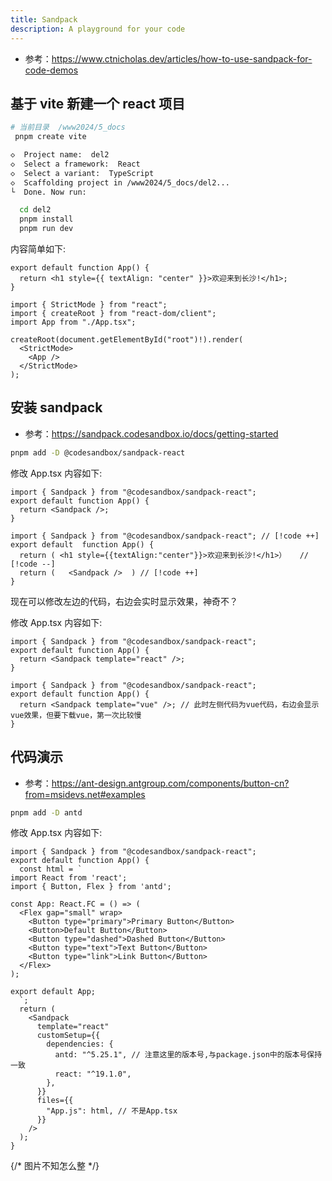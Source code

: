 ```yaml
---
title: Sandpack
description: A playground for your code
---
```


- 参考：https://www.ctnicholas.dev/articles/how-to-use-sandpack-for-code-demos

## 基于 vite 新建一个 react 项目

```bash
# 当前目录  /www2024/5_docs
 pnpm create vite

◇  Project name:  del2
◇  Select a framework:  React
◇  Select a variant:  TypeScript
◇  Scaffolding project in /www2024/5_docs/del2...
└  Done. Now run:

  cd del2
  pnpm install
  pnpm run dev
```

内容简单如下:

```tsx filename="src/App.tsx" switcher
export default function App() {
  return <h1 style={{ textAlign: "center" }}>欢迎来到长沙!</h1>;
}
```

```tsx filename="src/main.tsx" switcher
import { StrictMode } from "react";
import { createRoot } from "react-dom/client";
import App from "./App.tsx";

createRoot(document.getElementById("root")!).render(
  <StrictMode>
    <App />
  </StrictMode>
);
```

## 安装 sandpack

- 参考：https://sandpack.codesandbox.io/docs/getting-started

```bash
pnpm add -D @codesandbox/sandpack-react
```

修改 App.tsx 内容如下:

```tsx filename="src/App.tsx" switcher
import { Sandpack } from "@codesandbox/sandpack-react";
export default function App() {
  return <Sandpack />;
}
```

```tsx filename="src/App.tsx 修改记录"  switcher
import { Sandpack } from "@codesandbox/sandpack-react"; // [!code ++]
export default  function App() {
  return ( <h1 style={{textAlign:"center"}}>欢迎来到长沙!</h1>）   // [!code --]
  return (   <Sandpack />  ) // [!code ++]
}
```

现在可以修改左边的代码，右边会实时显示效果，神奇不？

修改 App.tsx 内容如下:

```tsx filename="src/App.tsx 模板为react" switcher
import { Sandpack } from "@codesandbox/sandpack-react";
export default function App() {
  return <Sandpack template="react" />;
}
```

```tsx filename="src/App.tsx 模板为vue" switcher
import { Sandpack } from "@codesandbox/sandpack-react";
export default function App() {
  return <Sandpack template="vue" />; // 此时左侧代码为vue代码，右边会显示vue效果，但要下载vue，第一次比较慢
}
```

## 代码演示

- 参考：https://ant-design.antgroup.com/components/button-cn?from=msidevs.net#examples

```bash
pnpm add -D antd
```

修改 App.tsx 内容如下:

```tsx filename="src/App.tsx" switcher
import { Sandpack } from "@codesandbox/sandpack-react";
export default function App() {
  const html = `
import React from 'react';
import { Button, Flex } from 'antd';

const App: React.FC = () => (
  <Flex gap="small" wrap>
    <Button type="primary">Primary Button</Button>
    <Button>Default Button</Button>
    <Button type="dashed">Dashed Button</Button>
    <Button type="text">Text Button</Button>
    <Button type="link">Link Button</Button>
  </Flex>
);

export default App;
  `;
  return (
    <Sandpack
      template="react"
      customSetup={{
        dependencies: {
          antd: "^5.25.1", // 注意这里的版本号,与package.json中的版本号保持一致
          react: "^19.1.0",
        },
      }}
      files={{
        "App.js": html, // 不是App.tsx
      }}
    />
  );
}
```

{/* 图片不知怎么整 */}

<MyImage src="/1.png" width="500" height="500" alt="Description" />
